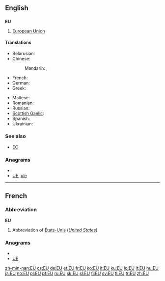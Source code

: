 {{also|eu|Eu}}
==English==

==={{initialism}}===
'''EU'''

# {{politics|economics}} [[European Union]]

====Translations====
{{trans-top|European Union (also see translations at [[European Union]])}}
* Belarusian: {{t-|be|ЕС|m|tr=je-és|xs=Belarusian}}
* Chinese:
*: Mandarin: {{t|cmn|歐盟|sc=Hani}},  {{t|cmn|欧盟|tr=Ōu-méng|sc=Hani}}
* French: {{t+|fr|UE}}
* German: {{t+|de|EU|f}}
* Greek: {{t|el|ΕΕ|tr=e-e}}
{{trans-mid}}
* Maltese: {{t-|mt|UE|xs=Maltese}}
* Romanian: {{t-|ro|UE}}
* Russian: {{t+|ru|ЕС|m|tr=je-és}}
* [[Scottish Gaelic]]: {{t-|gd|AE|m|xs=Scottish Gaelic}}
* Spanish: {{t-|es|UE}}
* Ukrainian: {{t|uk|ЄС|m|tr=je-és|xs=Ukrainian}}
{{trans-bottom}}

===See also===
* [[EC]]

===Anagrams===
* {{alphagram|eu}}
* [[UE#English|UE]], [[uſe#English|uſe]]


----

==French==

===Abbreviation===
'''EU'''

# Abbreviation of [[États-Unis]] (''[[United States]]'')

===Anagrams===
* {{alphagram|eu}}
* [[UE#French|UE]]

[[zh-min-nan:EU]]
[[cs:EU]]
[[de:EU]]
[[et:EU]]
[[fr:EU]]
[[ko:EU]]
[[it:EU]]
[[ku:EU]]
[[lo:EU]]
[[lt:EU]]
[[hu:EU]]
[[ja:EU]]
[[no:EU]]
[[pl:EU]]
[[pt:EU]]
[[ru:EU]]
[[sk:EU]]
[[sl:EU]]
[[fi:EU]]
[[sv:EU]]
[[tl:EU]]
[[tr:EU]]
[[zh:EU]]